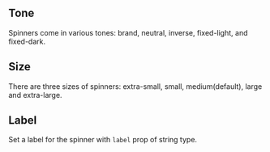 ## Tone

Spinners come in various tones: brand, neutral, inverse, fixed-light, and fixed-dark.

<Canvas of={SpinnerStories.Tone}>
  <Story of={SpinnerStories.Tone} />
</Canvas>

<Canvas of={SpinnerStories.ToneInverseFixedLight}>
  <Story of={SpinnerStories.ToneInverseFixedLight} parameters={{ backgrounds: { default: "custom-blue" } }} />
</Canvas>

## Size

There are three sizes of spinners: extra-small, small, medium(default), large and extra-large.

<Canvas of={SpinnerStories.Size}>
  <Story of={SpinnerStories.Size} />
</Canvas>

## Label

Set a label for the spinner with `label` prop of string type.

<Canvas of={SpinnerStories.Label}>
  <Story of={SpinnerStories.Label} />
</Canvas>
